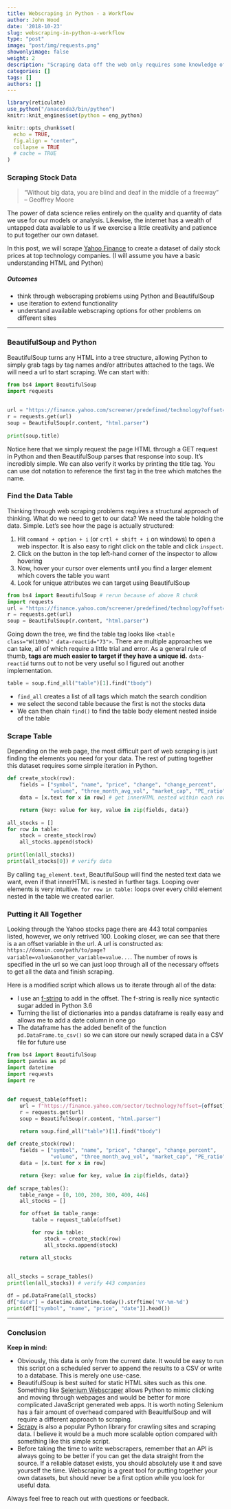```yaml
---
title: Webscraping in Python - a Workflow 
author: John Wood
date: '2018-10-23'
slug: webscraping-in-python-a-workflow
type: "post" 
image: "post/img/requests.png"
showonlyimage: false
weight: 2
description: "Scraping data off the web only requires some knowledge of the available options in Python and a little creativity"
categories: []
tags: []
authors: []
---
```

```r
library(reticulate)
use_python("/anaconda3/bin/python")
knitr::knit_engines$set(python = eng_python)

knitr::opts_chunk$set(
  echo = TRUE, 
  fig.align = "center",
  collapse = TRUE
  # cache = TRUE
)
```

### Scraping Stock Data  
> “Without big data, you are blind and deaf in the middle of a freeway”  
– Geoffrey Moore

The power of data science relies entirely on the quality and quantity of data we use for our models or analysis. Likewise, the internet has a wealth of untapped data available to us if we exercise a little creativity and patience to put together our own dataset.   

In this post, we will scrape [Yahoo Finance](https://finance.yahoo.com/sector/technology) to create a dataset of daily stock prices at top technology companies. (I will assume you have a basic understanding HTML and Python) 

##### Outcomes 

* think through webscraping problems using Python and BeautifulSoup  
* use iteration to extend functionality  
* understand available webscraping options for other problems on different sites   

*** 
### BeautifulSoup and Python 

BeautifulSoup turns any HTML into a tree structure, allowing Python to simply grab tags by tag names and/or attributes attached to the tags. We will need a url to start scraping. We can start with:  

```python
from bs4 import BeautifulSoup
import requests 
  
  
url = "https://finance.yahoo.com/screener/predefined/technology?offset=100&count=25" 
r = requests.get(url) 
soup = BeautifulSoup(r.content, "html.parser")
  
print(soup.title)
```

Notice here that we simply request the page HTML through a GET request in Python and then BeautifulSoup parses that response into soup. It's incredibly simple. We can also verify it works by printing the title tag. You can use dot notation to reference the first tag in the tree which matches the name.  

### Find the Data Table 

Thinking through web scraping problems requires a structural approach of thinking. What do we need to get to our data? We need the table holding the data. Simple. Let's see how the page is actually structured: 

1. Hit `command + option + i` (or `crtl + shift + i` on windows) to open a web inspector. It is also easy to right click on the table and click `inspect`. 
2. Click on the button in the top left-hand corner of the inspector to allow hovering 
3. Now, hover your cursor over elements until you find a larger element which covers the table you want 
4. Look for unique attributes we can target using BeautifulSoup 

```python
from bs4 import BeautifulSoup # rerun because of above R chunk 
import requests 
url = "https://finance.yahoo.com/screener/predefined/technology?offset=100&count=25" 
r = requests.get(url) 
soup = BeautifulSoup(r.content, "html.parser")
```

Going down the tree, we find the table tag looks like `<table class="W(100%)" data-reactid="73">`. There are multiple approaches we can take, all of which require a little trial and error. As a general rule of thumb, **tags are much easier to target if they have a unique id.** `data-reactid` turns out to not be very useful so I figured out another implementation. 

```python
table = soup.find_all("table")[1].find("tbody")
```

* `find_all` creates a list of all tags which match the search condition  
* we select the second table because the first is not the stocks data  
* We can then chain `find()` to find the table body element nested inside of the table 

### Scrape Table 

Depending on the web page, the most difficult part of web scraping is just finding the elements you need for your data. The rest of putting together this dataset requires some simple iteration in Python. 

```python
def create_stock(row):
    fields = ["symbol", "name", "price", "change", "change_percent",
              "volume", "three_month_avg_vol", "market_cap", "PE_ratio"]
    data = [x.text for x in row] # get innerHTML nested within each row item

    return {key: value for key, value in zip(fields, data)}
      
all_stocks = [] 
for row in table: 
    stock = create_stock(row)
    all_stocks.append(stock)
     
print(len(all_stocks))
print(all_stocks[0]) # verify data 
```
 
By calling `tag_element.text`, BeautifulSoup will find the nested text data we want, even if that innerHTML is nested in further tags. Looping over elements is very intuitive. `for row in table:` loops over every child element nested in the table we created earlier. 

### Putting it All Together 

Looking through the Yahoo stocks page there are 443 total companies listed, however, we only retrived 100. Looking closer, we can see that there is a an offset variable in the url. A url is constructed as: `https://domain.com/path/to/page?variable=value&another_variable=value...`. The number of rows is specified in the url so we can just loop through all of the necessary offsets to get all the data and finish scraping. 

Here is a modified script which allows us to iterate through all of the data: 

* I use an [f-string](https://realpython.com/python-f-strings/) to add in the offset. The f-string is really nice syntactic sugar added in Python 3.6 
* Turning the list of dictionaries into a pandas dataframe is really easy and allows me to add a date column in one go 
* The dataframe has the added benefit of the function `pd.DataFrame.to_csv()` so we can store our newly scraped data in a CSV file for future use 

```python
from bs4 import BeautifulSoup  
import pandas as pd  
import datetime  
import requests  
import re  
  
  
def request_table(offset): 
    url = f"https://finance.yahoo.com/sector/technology?offset={offset}&count=25"
    r = requests.get(url)
    soup = BeautifulSoup(r.content, "html.parser")

    return soup.find_all("table")[1].find("tbody")
  
def create_stock(row):
    fields = ["symbol", "name", "price", "change", "change_percent",
              "volume", "three_month_avg_vol", "market_cap", "PE_ratio"]
    data = [x.text for x in row]

    return {key: value for key, value in zip(fields, data)}
  
def scrape_tables(): 
    table_range = [0, 100, 200, 300, 400, 446]
    all_stocks = [] 

    for offset in table_range: 
        table = request_table(offset) 

        for row in table: 
            stock = create_stock(row)
            all_stocks.append(stock)

    return all_stocks
  
  
all_stocks = scrape_tables() 
print(len(all_stocks)) # verify 443 companies 

df = pd.DataFrame(all_stocks) 
df["date"] = datetime.datetime.today().strftime('%Y-%m-%d')
print(df[["symbol", "name", "price", "date"]].head())
```

*** 
### Conclusion

**Keep in mind:**

* Obviously, this data is only from the current date. It would be easy to run this script on a scheduled server to append the results to a CSV or write to a database. This is merely one use-case.  
* BeautifulSoup is best suited for static HTML sites such as this one. Something like [Selenium Webscraper](https://selenium-python.readthedocs.io) allows Python to mimic clicking and moving through webpages and would be better for more complicated JavaScript generated web apps. It is worth noting Selenium has a fair amount of overhead compared with BeauitfulSoup and will require a different approach to scraping.   
* [Scrapy](https://scrapy.org) is also a popular Python library for crawling sites and scraping data. I believe it would be a much more scalable option compared with something like this simple script. 
* Before taking the time to write webscrapers, remember that an API is always going to be better if you can get the data straight from the source. If a reliable dataset exists, you should absolutely use it and save yourself the time. Webscraping is a great tool for putting together your own datasets, but should never be a first option while you look for useful data. 

Always feel free to reach out with questions or feedback.
